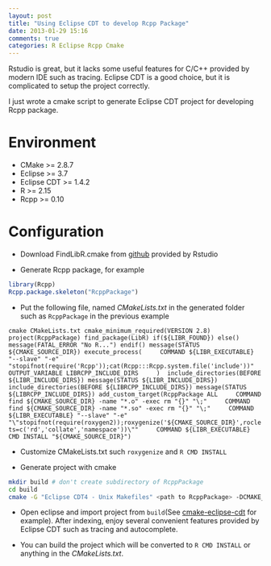 ```yaml
---
layout: post
title: "Using Eclipse CDT to develop Rcpp Package"
date: 2013-01-29 15:16
comments: true
categories: R Eclipse Rcpp Cmake
---
```


Rstudio is great, but it lacks some useful features for C/C++ provided 
by modern IDE such as tracing. Eclipse CDT is a good choice, but it is
complicated to setup the project correctly.

I just wrote a cmake script to generate Eclipse CDT project for 
developing Rcpp package.

# Environment

- CMake >= 2.8.7
- Eclipse >= 3.7
- Eclipse CDT >= 1.4.2
- R >= 2.15
- Rcpp >= 0.10

# Configuration

- Download FindLibR.cmake from [github](https://github.com/rstudio/rstudio/blob/master/cmake/modules/FindLibR.cmake) 
  provided by Rstudio
  
- Generate Rcpp package, for example

```r
library(Rcpp)
Rcpp.package.skeleton("RcppPackage")
```

- Put the following file, named *CMakeLists.txt* in the generated folder
  such as `RcppPackage` in the previous example

```cmake CMakeLists.txt
cmake_minimum_required(VERSION 2.8)
project(RcppPackage)
find_package(LibR)
if(${LIBR_FOUND})
else()
	message(FATAL_ERROR "No R...")
endif()
message(STATUS ${CMAKE_SOURCE_DIR})
execute_process(
    COMMAND ${LIBR_EXECUTABLE} "--slave" "-e" "stopifnot(require('Rcpp'));cat(Rcpp:::Rcpp.system.file('include'))"
    OUTPUT_VARIABLE LIBRCPP_INCLUDE_DIRS
    ) 
include_directories(BEFORE ${LIBR_INCLUDE_DIRS})
message(STATUS ${LIBR_INCLUDE_DIRS})
include_directories(BEFORE ${LIBRCPP_INCLUDE_DIRS})
message(STATUS ${LIBRCPP_INCLUDE_DIRS})
add_custom_target(RcppPackage ALL
	COMMAND find ${CMAKE_SOURCE_DIR} -name "*.o" -exec rm "{}" "\;"
	COMMAND find ${CMAKE_SOURCE_DIR} -name "*.so" -exec rm "{}" "\;"
	COMMAND ${LIBR_EXECUTABLE} "--slave" "-e" "\"stopifnot(require(roxygen2));roxygenize('${CMAKE_SOURCE_DIR}',roclets=c('rd','collate','namespace'))\""
	COMMAND ${LIBR_EXECUTABLE} CMD INSTALL "${CMAKE_SOURCE_DIR}")
```

- Customize CMakeLists.txt such `roxygenize` and `R CMD INSTALL`

- Generate project with cmake

```sh
mkdir build # don't create subdirectory of RcppPackage
cd build
cmake -G "Eclipse CDT4 - Unix Makefiles" <path to RcppPackage> -DCMAKE_ECLIPSE_GENERATE_SOURCE_PROJECT=TRUE
```

- Open eclipse and import project from `build`(See [cmake-eclipse-cdt] for example). 
  After indexing, enjoy several convenient features provided by Eclipse CDT 
  such as tracing and autocomplete.
  
- You can build the project which will be converted to `R CMD INSTALL` or
  anything in the *CMakeLists.txt*.

[cmake-eclipse-cdt]: http://www.vtk.org/Wiki/Eclipse_CDT4_Generator
